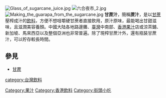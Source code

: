 {{unreferenced|time=2012-10-22T03:43:42+00:00}}
[[File:Glass_of_sugarcane_juice.jpg|thumb]]
[[File:六合夜市_2.jpg|thumb]]
[[File:Making_the_guarapa_from_the_sugarcane.jpg|thumb]]
{{commonscat|Sugarcane juice}}
'''甘蔗汁'''，簡稱'''蔗汁'''，是以[[甘蔗|甘蔗]]壓榨成汁的[[飲料|飲料]]，方便不想咀嚼硬甘蔗者直接飲用，原汁原味，最能喝出甘甜滋味，且滋潤美容養顏。中國大陆各地路邊攤、[[臺灣|臺灣]]中南部、[[香港|香港]][[果汁|果汁]]店或涼茶鋪、新加坡、馬來西亞以及整個亞洲也非常普遍。除了現榨甘蔗汁外，還有瓶裝甘蔗汁，可以貯存較長時間。

==參見==
*[[甘蔗|甘蔗]]
[[Category:果汁|Category:果汁]]
[[category:台灣飲料|category:台灣飲料]]
[[Category:香港飲料|Category:香港飲料]]
[[Category:街頭小吃|Category:街頭小吃]]